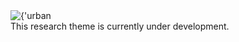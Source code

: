 <Title>Urban Biometeorology</Title>

<Section>
  <Image
    src={
      'https://sjyurbanlab.github.io/website-assets/research-theme/urban-health/urban-health.png'
    }
    alt={'urban health'}
    size={'medium'}
    center
  />
</Section>

<Section>This research theme is currently under development.​</Section>
